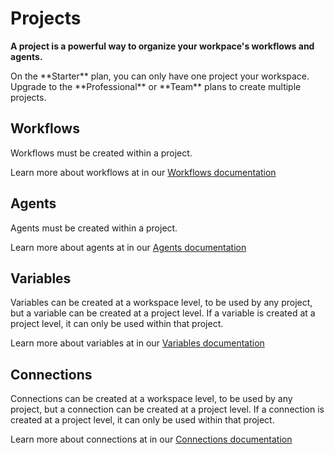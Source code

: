 
# Projects

**A project is a powerful way to organize your workpace's workflows and agents.**

<Callout type="info">
  On the **Starter** plan, you can only have one project your workspace. Upgrade
  to the **Professional** or **Team** plans to create multiple projects.
</Callout>

## Workflows

Workflows must be created within a project.

Learn more about workflows at in our [Workflows documentation](/workflows)

## Agents

Agents must be created within a project.

Learn more about agents at in our [Agents documentation](/agents)

## Variables

Variables can be created at a workspace level, to be used by any project, but a variable can be created at a project level. If a variable is created at a project level, it can only be used within that project.

Learn more about variables at in our [Variables documentation](/variables)

## Connections

Connections can be created at a workspace level, to be used by any project, but a connection can be created at a project level. If a connection is created at a project level, it can only be used within that project.

Learn more about connections at in our [Connections documentation](/connections)

